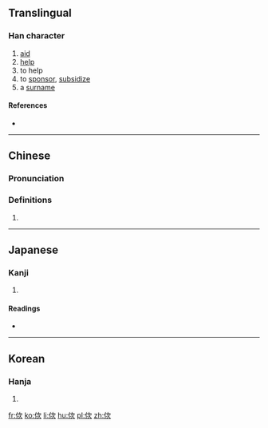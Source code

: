 ==Translingual==

===Han character===
{{Han char|rn=9|rad=人|as=06|sn=8|four=7728<sub>2</sub>|canj=人戈一人 (OIMO), 人一一人 (OMMO)|ids=⿰[[亻]][[次]]}}

# [[aid]]
# [[help]]
# to help
# to [[sponsor]], [[subsidize]]
# a [[surname]]

====References====
* {{Han ref|kx=0101.020|dkj=00571|dj=0213.100|hdz=10152.070|uh=4F7D|ud=20349|bh=CBB5|bd=52149}}

----

==Chinese==
{{zh-forms}}

===Pronunciation===
{{zh-pron
|m=cì
|c=ci3
|mc=y
|oc=y
|ma=
|cat=n,v,pn
}}

===Definitions===
# {{rfdef|lang=zh}}

----

==Japanese==

===Kanji===
{{ja-kanji|grade=|rs=人06}}

# {{defn|lang=ja|sort=人06}}

====Readings====
* {{ja-readings|on=[[し]] (shi)|kun=[[すぼしこい]] (suboshikoi), [[ならぶ]] (narabu), [[たすける]] (tasukeru), [[および]] (oyobi), [[かはるがはる]] (kaharugaharu)}}

----

==Korean==

===Hanja===
{{ko-hanja|hangeul=차|rv=cha|mr=ch'a}}

# {{defn|lang=ko|sort=人06}}

[[fr:佽]]
[[ko:佽]]
[[li:佽]]
[[hu:佽]]
[[pl:佽]]
[[zh:佽]]